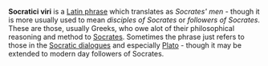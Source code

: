 '''Socratici viri''' is a [[Latin phrase]] which translates as ''Socrates' men'' - though it is more usually used to mean ''disciples of Socrates'' or ''followers of Socrates''. These are those, usually Greeks, who owe alot of their philosophical reasoning and method to [[Socrates]]. Sometimes the phrase just refers to those in the [[Socratic dialogue]]s and especially [[Plato]] - though it may be extended to modern day followers of Socrates.

{{stub}}